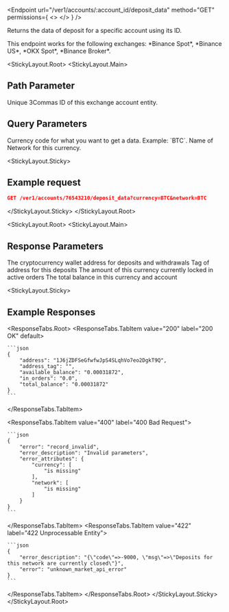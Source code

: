 

<Endpoint
  url="/ver1/accounts/:account_id/deposit_data"
  method="GET"
  permissions={
    <>
      <Permission title="Permission" description="ACCOUNTS_READ" />
      <Permission title="Security" description="SIGNED" />
    </>
  }
/>

Returns the data of deposit for a specific account using its ID.

<Informer variant="info">
 This endpoint works for the following exchanges: *Binance Spot*, *Binance US*, *OKX Spot*, *Binance Broker*.
</Informer>

<StickyLayout.Root>
<StickyLayout.Main>
## Path Parameter 

<ApiParam name='account_id' type='integer' id="account_id" required>
    Unique 3Commas ID of this exchange account entity.
</ApiParam>

## Query Parameters  

<ApiParam name='currency' type='string' id="currency" required>
   Currency code for what you want to get a data.
   Example: `BTC`.
</ApiParam>

<ApiParam name='network' type='string' id="network" required>
    Name of Network for this currency.
</ApiParam>
</StickyLayout.Main>   

<StickyLayout.Sticky>
## Example request

```json
GET /ver1/accounts/76543210/deposit_data?currency=BTC&network=BTC
```
</StickyLayout.Sticky>
</StickyLayout.Root>

<StickyLayout.Root>
<StickyLayout.Main>

## Response Parameters 

<ApiParam name='address' type='string' id="address">
   The cryptocurrency wallet address for deposits and withdrawals
</ApiParam>
<ApiParam name='network' type='string' id="network">
   Tag of address for this deposits
</ApiParam>

<ApiParam name='currency' type='string' id="currency">
   The amount of this currency currently locked in active orders
</ApiParam>

<ApiParam name='total_balance' type='string' id="total_balance">
   The total balance in this currency and account
</ApiParam>
</StickyLayout.Main>

<StickyLayout.Sticky>

##  Example Responses
<ResponseTabs.Root>
<ResponseTabs.TabItem value="200" label="200 OK" default>

    ```json
    {
        "address": "1J6jZDFSeGfwfwJpS4SLqhVo7eo2DgkT9Q",
        "address_tag": "",
        "available_balance": "0.00031872",
        "in_orders": "0.0",
        "total_balance": "0.00031872"
    }
    ```
</ResponseTabs.TabItem>

<ResponseTabs.TabItem value="400" label="400 Bad Request">

    ```json
    {
        "error": "record_invalid",
        "error_description": "Invalid parameters",
        "error_attributes": {
            "currency": [
                "is missing"
            ],
            "network": [
                "is missing"
            ]
        }
    }
    ```
</ResponseTabs.TabItem>
<ResponseTabs.TabItem value="422" label="422 Unprocessable Entity">

    ```json
    {
        "error_description": "{\"code\"=>-9000, \"msg\"=>\"Deposits for this network are currently closed\"}",
        "error": "unknown_market_api_error"
    }
    ```
</ResponseTabs.TabItem>
</ResponseTabs.Root>
</StickyLayout.Sticky>
</StickyLayout.Root>